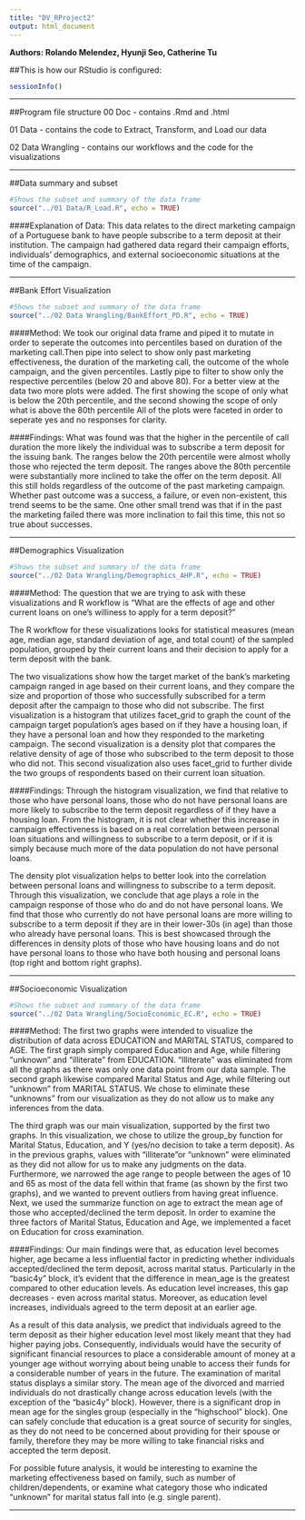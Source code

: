 ```yaml
---
title: "DV_RProject2"
output: html_document
---
```

**Authors: Rolando Melendez, Hyunji Seo, Catherine Tu**

##This is how our RStudio is configured:
```r
sessionInfo()
```
***
##Program file structure
  00 Doc - contains .Rmd and .html 
  
  01 Data - contains the code to Extract, Transform, and Load our data 
  
  02 Data Wrangling - contains our workflows and the code for the visualizations 

***  
##Data summary and subset
```r
#Shows the subset and summary of the data frame
source("../01 Data/R_Load.R", echo = TRUE)
```

####Explanation of Data:
This data relates to the direct marketing campaign of a Portuguese bank to have people subscribe to a term deposit at their institution. The campaign had gathered data regard their campaign efforts, individuals' demographics, and external socioeconomic situations at the time of the campaign. 

***
##Bank Effort Visualization
```r
#Shows the subset and summary of the data frame
source("../02 Data Wrangling/BankEffort_PD.R", echo = TRUE)
```

####Method: 
  We took our original data frame and piped it to mutate in order to seperate the outcomes into percentiles based on duration of the marketing call.Then pipe into select to show only past marketing effectiveness, the duration of the marketing call, the outcome of the whole campaign, and the given percentiles. Lastly pipe to filter to show only the respective percentiles (below 20 and above 80).
  For a better view at the data two more plots were added. The first showing the scope of only what is below the 20th percentile, and the second showing the scope of only what is above the 80th percentile
  All of the plots were faceted in order to seperate yes and no responses for clarity.

####Findings:
What was found was that the higher in the percentile of call duration the more likely the individual was to subscribe a term deposit for the issuing bank. The ranges below the 20th percentile were almost wholly those who rejected the term deposit. The ranges above the 80th percentile were substantially more inclined to take the offer on the term deposit. All this still holds regardless of the outcome of the past marketing campaign. Whether past outcome was a success, a failure, or even non-existent, this trend seems to be the same. One other small trend was that if in the past the marketing failed there was more inclination to fail this time, this not so true about successes.

***

##Demographics Visualization
```r
#Shows the subset and summary of the data frame
source("../02 Data Wrangling/Demographics_AHP.R", echo = TRUE)
```

####Method:
The question that we are trying to ask with these visualizations and R workflow is "What are the effects of age and other current loans on one's williness to apply for a term deposit?" 

The R workflow for these visualizations looks for statistical measures (mean age, median age, standard deviation of age, and total count) of the sampled population, grouped by their current loans and their decision to apply for a term deposit with the bank.

The two visualizations show how the target market of the bank's marketing campaign ranged in age based on their current loans, and they compare the size and proportion of those who successfully subscribed for a term deposit after the campaign to those who did not subscribe.
The first visualization is a histogram that utilizes facet_grid to graph the count of the campaign target population's ages based on if they have a housing loan, if they have a personal loan and how they responded to the marketing campaign.
The second visualization is a density plot that compares the relative density of age of those who subscribed to the term deposit to those who did not. This second visualization also uses facet_grid to further divide the two groups of respondents based on their current loan situation.

####Findings:
Through the histogram visualization, we find that relative to those who have personal loans, those who do not have personal loans are more likely to subscribe to the term deposit regardless of if they have a housing loan. From the histogram, it is not clear whether this increase in campaign effectiveness is based on a real correlation between personal loan situations and willingness to subscribe to a term deposit, or if it is simply because much more of the data population do not have personal loans.

The density plot visualization helps to better look into the correlation between personal loans and willingness to subscribe to a term deposit. Through this visualization, we conclude that age plays a role in the campaign response of those who do and do not have personal loans. We find that those who currently do not have personal loans are more willing to subscribe to a term deposit if they are in their lower-30s (in age) than those who already have personal loans. This is best showcased through the differences in density plots of those who have housing loans and do not have personal loans to those who have both housing and personal loans (top right and bottom right graphs). 

***

##Socioeconomic Visualization
```r
#Shows the subset and summary of the data frame
source("../02 Data Wrangling/SocioEconomic_EC.R", echo = TRUE)
```

####Method:
The first two graphs were intended to visualize the distribution of data across EDUCATION and MARITAL STATUS, compared to AGE. The first graph simply compared Education and Age, while filtering "unknown" and "illiterate" from EDUCATION. "Illiterate" was eliminated from all the graphs as there was only one data point from our data sample. The second graph likewise compared Marital Status and Age, while filtering out "unknown" from MARITAL STATUS. We chose to eliminate these "unknowns" from our visualization as they do not allow us to make any inferences from the data.

The third graph was our main visualization, supported by the first two graphs. In this visualization, we chose to utilize the group_by function for Marital Status, Education, and Y (yes/no decision to take a term deposit). As in the previous graphs, values with "illiterate"or "unknown" were eliminated as they did not allow for us to make any judgments on the data. Furthermore, we narrowed the age range to people between the ages of 10 and 65 as most of the data fell within that frame (as shown by the first two graphs), and we wanted to prevent outliers from having great influence. Next, we used the summarize function on age to extract the mean age of those who accepted/declined the term deposit. In order to examine the three factors of Marital Status, Education and Age, we implemented a facet on Education for cross examination.

####Findings:
Our main findings were that, as education level becomes higher, age became a less influential factor in predicting whether individuals accepted/declined the term deposit, across marital status. Particularly in the "basic4y" block, it's evident that the difference in mean_age is the greatest compared to other education levels. As education level increases, this gap decreases - even across marital status. Moreover, as education level increases, individuals agreed to the term deposit at an earlier age.

As a result of this data analysis, we predict that individuals agreed to the term deposit as their higher education level most likely meant that they had higher paying jobs. Consequently, individuals would have the security of significant financial resources to place a considerable amount of money at a younger age without worrying about being unable to access their funds for a considerable number of years in the future. The examination of marital status displays a similar story. The mean age of the divorced and married individuals do not drastically change across education levels (with the exception of the "basic4y" block). However, there is a significant drop in mean age for the singles group (especially in the "highschool" block). One can safely conclude that education is a great source of security for singles, as they do not need to be concerned about providing for their spouse or family, therefore they may be more willing to take financial risks and accepted the term deposit.

For possible future analysis, it would be interesting to examine the marketing effectiveness based on family, such as number of children/dependents, or examine what category those who indicated "unknown" for marital status fall into (e.g. single parent).

***
